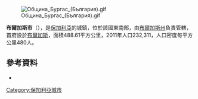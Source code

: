 [[Image:Община_Бургас_(България).gif|right]]

'''布爾加斯市'''（{{lang-bg|Бургас}}），是[[保加利亞|保加利亞]]的城鎮，位於該國東南部，由[[布爾加斯州|布爾加斯州]]負責管轄，首府設於[[布爾加斯|布爾加斯]]，面積488.61平方公里，2011年人口232,311，人口密度每平方公里480人。

==參考資料==
* {{Official website|http://www.burgas.bg/en}}

{{coord|42|30|N|27|28|E|source:wikidata|display=title}}

{{Bulgaria-geo-stub}}
[[Category:保加利亞城市|Category:保加利亞城市]]